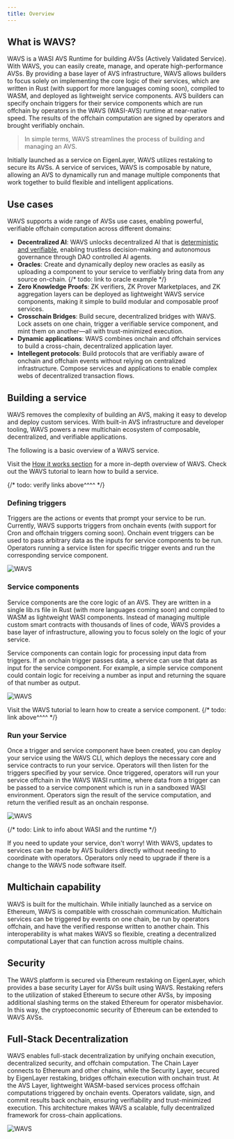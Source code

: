 ```yaml
---
title: Overview
---
```


## What is WAVS?


WAVS is a WASI AVS Runtime for building AVSs (Actively Validated Service). With WAVS, you can easily create, manage, and operate high-performance AVSs. By providing a base layer of AVS infrastructure, WAVS allows builders to focus solely on implementing the core logic of their services, which are written in Rust (with support for more languages coming soon), compiled to WASM, and deployed as lightweight service components. AVS builders can specify onchain triggers for their service components which are run offchain by operators in the WAVS (WASI-AVS) runtime at near-native speed. The results of the offchain computation are signed by operators and brought verifiably onchain.

> In simple terms, WAVS streamlines the process of building and managing an AVS.

Initially launched as a service on EigenLayer, WAVS utilizes restaking to secure its AVSs. A service of services, WAVS is composable by nature, allowing an AVS to dynamically run and manage multiple components that work together to build flexible and intelligent applications.


## Use cases

WAVS supports a wide range of AVSs use cases, enabling powerful, verifiable offchain computation across different domains:

- **Decentralized AI**: WAVS unlocks decentralized AI that is [deterministic and verifiable](https://www.layer.xyz/news-and-insights/deterministic-ai), enabling trustless decision-making and autonomous governance through DAO controlled AI agents.
- **Oracles**: Create and dynamically deploy new oracles as easily as uploading a component to your service to verifiably bring data from any source on-chain.
{/* todo: link to oracle example */}
- **Zero Knowledge Proofs**: ZK verifiers, ZK Prover Marketplaces, and ZK aggregation layers can be deployed as lightweight WAVS service components, making it simple to build modular and composable proof services.
- **Crosschain Bridges**: Build secure, decentralized bridges with WAVS. Lock assets on one chain, trigger a verifiable service component, and mint them on another—all with trust-minimized execution.
- **Dynamic applications**: WAVS combines onchain and offchain services to build a cross-chain, decentralized application layer.
- **Intellegent protocols**: Build protocols that are verifiably aware of onchain and offchain events without relying on centralized infrastructure. Compose services and applications to enable complex webs of decentralized transaction flows.

## Building a service

WAVS removes the complexity of building an AVS, making it easy to develop and deploy custom services. With built-in AVS infrastructure and developer tooling, WAVS powers a new multichain ecosystem of composable, decentralized, and verifiable applications.

The following is a basic overview of a WAVS service.

Visit the [How it works section](./how-it-works) for a more in-depth overview of WAVS. Check out the WAVS tutorial to learn how to build a service.

{/* todo: verify links above^^^^ */}

### Defining triggers

Triggers are the actions or events that prompt your service to be run. Currently, WAVS supports triggers from onchain events (with support for Cron and offchain triggers coming soon). Onchain event triggers can be used to pass arbitrary data as the inputs for service components to be run. Operators running a service listen for specific trigger events and run the corresponding service component.

<img alt="WAVS" src="/diagrams/trigger.png" />

### Service components

Service components are the core logic of an AVS. They are written in a single lib.rs file in Rust (with more languages coming soon) and compiled to WASM as lightweight WASI components. Instead of managing multiple custom smart contracts with thousands of lines of code, WAVS provides a base layer of infrastructure, allowing you to focus solely on the logic of your service.

Service components can contain logic for processing input data from triggers. If an onchain trigger passes data, a service can use that data as input for the service component. For example, a simple service component could contain logic for receiving a number as input and returning the square of that number as output.

<img alt="WAVS" src="/diagrams/service.png" />

Visit the WAVS tutorial to learn how to create a service component.
{/* todo: link above^^^^ */}

### Run your Service

Once a trigger and service component have been created, you can deploy your service using the WAVS CLI, which deploys the necessary core and service contracts to run your service. Operators will then listen for the triggers specified by your service. Once triggered, operators will run your service offchain in the WAVS WASI runtime, where data from a trigger can be passed to a service component which is run in a sandboxed WASI environment. Operators sign the result of the service computation, and return the verified result as an onchain response.

<img alt="WAVS" src="/diagrams/wavs-flow.png" />


{/* todo: Link to info about WASI and the runtime */}

If you need to update your service, don't worry! With WAVS, updates to services can be made by AVS builders directly without needing to coordinate with operators. Operators only need to upgrade if there is a change to the WAVS node software itself.


## Multichain capability

WAVS is built for the multichain. While initially launched as a service on Ethereum, WAVS is compatible with crosschain communication. Multichain services can be triggered by events on one chain, be run by operators offchain, and have the verified response written to another chain. This interoperability is what makes WAVS so flexible, creating a decentralized computational Layer that can function across multiple chains.

## Security

The WAVS platform is secured via Ethereum restaking on EigenLayer, which provides a base security Layer for AVSs built using WAVS. Restaking refers to the utilization of staked Ethereum to secure other AVSs, by imposing additional slashing terms on the staked Ethereum for operator misbehavior. In this way, the cryptoeconomic security of Ethereum can be extended to WAVS AVSs.

## Full-Stack Decentralization

WAVS enables full-stack decentralization by unifying onchain execution, decentralized security, and offchain computation. The Chain Layer connects to Ethereum and other chains, while the Security Layer, secured by EigenLayer restaking, bridges offchain execution with onchain trust. At the AVS Layer, lightweight WASM-based services process offchain computations triggered by onchain events. Operators validate, sign, and commit results back onchain, ensuring verifiability and trust-minimized execution. This architecture makes WAVS a scalable, fully decentralized framework for cross-chain applications.

<img alt="WAVS" src="/diagrams/security.png" />
